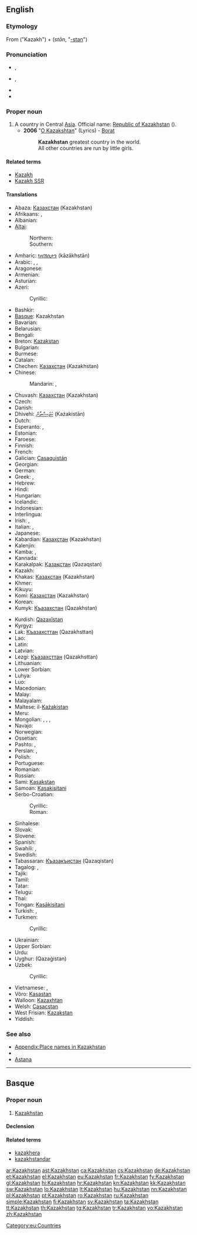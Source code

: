 ==English==
{{wikipedia}}

===Etymology===
From {{etyl|kk|en}} {{term|қазақ|tr=qazaq|lang=ka}} ("Kazakh") + {{etyl|fa|en}} {{term|ستان|lang=fa|sc=fa-Arab}} (''stān'', "[[-stan]]")

===Pronunciation===
* {{a|UK}} {{IPA|/ˈkæzəkstæn/|/ˈkɑːzəkstɑːn/}}, {{X-SAMPA|/"k{z@kst{n/|/"kA:z@kstA:n/}}
* {{a|US}} {{IPA|/ˈkɑzəkˌstæn/}}, {{X-SAMPA|/"kAz@k%st{n/}}
* {{audio|En-us-Kazakhstan.ogg|Audio (US)}}
* {{rhymes|æn}}

===Proper noun===
{{en-proper noun}}

# A country in Central [[Asia]]. Official name: [[Republic of Kazakhstan]] ({{term|Qazaqstan Respublikasy}}).
#* '''2006''' "[http://www.lyricsondemand.com/b/boratlyrics/okazakhstanlyrics.html O Kazakshtan]" (Lyrics) - [[w:Stereophonic Musical Listenings That Have Been Origin in Moving Film "Borat: Cultural Learnings of America for Make Benefit Glorious Nation of Kazakhstan"|Borat]]
#*: '''Kazakhstan''' greatest country in the world.
#*: All other countries are run by little girls.

====Related terms====
* [[Kazakh]]
* [[Kazakh SSR]]

====Translations====
{{trans-top|country in Central Asia}}
* Abaza: [[Казахстан]] (Kazakhstan)
* Afrikaans: {{t-|af|Kasakstan}}, {{t-|af|Kazakstan}}
* Albanian: {{t-|sq|Kazakistan|xs=Albanian}}
* [[Altai]]:
*: Northern: {{tø|atv|Казахстан|tr=Kazaxstan|sc=Cyrl}}
*: Southern: {{tø|alt|Казахстан|tr=Kazaxstan|sc=Cyrl}}
* Amharic: [[ካዛኽስታን]] (kāzākhstān)
* Arabic: {{t-|ar|كازاخستان|m|tr=kāzāxistān}}, {{t-|ar|قازاقستان|m|tr=qāzāqistān}}, {{t-|ar|كازخستان|tr=kāzaxistān}}
* Aragonese: {{t-|an|Kasajstán|xs=Aragonese}}
* Armenian: {{t-|hy|Ղազախստան|tr=Ġazaxstan}}
* Asturian: {{t-|ast|Kazakhistán|xs=Asturian}}
* Azeri: {{t+|az|Qazaxıstan}}
*: Cyrillic: {{t-|az|Газахыстан|sc=Cyrl}}
* Bashkir: {{tø|ba|Ҡаҙағстан|tr=Qaðağstan|sc=Cyrl}}
* [[Basque]]: Kazakhstan
* Bavarian: {{tø|bar|Kasachstan}}
* Belarusian: {{t-|be|Казахстан|m|tr=Kazaxstán|xs=Belarusian}}
* Bengali: {{t-|bn|কাজাখস্তান|tr=kajakhstan|sc=Beng|xs=Bengali}}
* Breton: [[Kazakstan]]
* Bulgarian: {{t-|bg|Казахстан|m|tr=Kazahstán|sc=Cyrl}}
* Burmese: {{t-|my|ကာဇက်စတန်|tr=kazetsătan|sc=Mymr}}
* Catalan: {{t+|ca|Kazakhstan}}
* Chechen: [[Казахстан]] (Kazakhstan)
* Chinese:
*: Mandarin: {{t-|cmn|哈薩克斯坦|sc=Hani}}, {{t-|cmn|哈萨克斯坦|tr=Hāsàkèsītǎn|sc=Hani}}
* Chuvash: [[Казахстан]] (Kazakhstan)
* Czech: {{t+|cs|Kazachstán|m}}
* Danish: {{t-|da|Kasakhstan}}
* Dhivehi: [[ކަޒަކިސްތާން]] (Każakistān)
* Dutch: {{t+|nl|Kazachstan}}
* Esperanto: {{t-|eo|Kazaĥio|xs=Esperanto}}, {{t-|eo|Kazaĥstano|xs=Esperanto}}
* Estonian: {{t-|et|Kasahstan}}
* Faroese: {{t-|fo|Kasakstan|xs=Faroese}}
* Finnish: {{t+|fi|Kazakstan}}
* French: {{t+|fr|Kazakhstan|m}}
* Galician: [[Casaquistán]]
* Georgian: {{t-|ka|ყაზახეთი|tr=qazaxet'i|sc=Geor|xs=Georgian}}
* German: {{t+|de|Kasachstan|n}}
* Greek: {{t-|el|Καζαχστάν|n|tr=Kazachstán}},  {{t+|el|Καζακστάν|n|tr=Kazakstán}}
* Hebrew: {{t-|he|קזחסטן|tr=kazakhstan}}
* Hindi: {{t-|hi|कज़ाख़स्तान|tr=kazāxstān|xs=Hindi}}
* Hungarian: {{t+|hu|Kazahsztán}}
* Icelandic: {{t+|is|Kasakstan|n}}
* Indonesian: {{t-|id|Kazakhstan|xs=Indonesian}}
* Interlingua: {{t-|ia|Kazakhstan}}
* Irish: {{t-|ga|Casacstáin|f|alt=An Chasacstáin|xs=Irish}}, {{t-|ga|Poblacht na Casacstáine|f|xs=Irish}}
* Italian: {{t-|it|Kazakistan|m}}, {{t-|it|Kazakstan|m}}
* Japanese: {{t+|ja|カザフスタン|tr=Kazafusutan}}
* Kabardian: [[Казахстан]] (Kazakhstan)
* Kalenjin: {{tø|kln|Kazakstan}}
* Kamba: {{tø|kam|Kazakstan}}, {{tø|kam|Kazakstan}}
* Kannada: {{t+|kn|ಕಜಾಕಸ್ಥಾನ್|tr=kajāksthān|sc=Knda}}
* Karakalpak: [[Қазақстан]] (Qazaqstan)
* Kazakh: {{t-|kk|Қазақстан|tr=Qazaqstan|sc=Cyrl|xs=Kazakh}}
* Khakas: [[Казахстан]] (Kazakhstan)
* Khmer: {{t-|km|កាហ្សាក់ស្ថាន|tr=ka zak sthan|sc=Khmr}}
* Kikuyu: {{tø|ki|Kazakstan}}
* Komi: [[Казахстан]] (Kazakhstan)
* Korean: {{t+|ko|카자흐스탄|tr=Kajaheuseutan|sc=Hang}}
* Kumyk: [[Къазахстан]] (Qazakhstan)
{{trans-mid}}
* Kurdish: [[Qazaxîstan]]
* Kyrgyz: {{t-|ky|Казакстан|tr=Kazakstan|sc=Cyrl|xs=Kyrgyz}}
* Lak: [[Къазахсттан]] (Qazakhsttan)
* Lao: {{t-|lo|ກາຊ້ກສະຖານ|tr=kāsáksatʰān|sc=Laoo}}
* Latin: {{t-|la|Cazastania|f}}
* Latvian: {{t+|lv|Kazahstāna}}
* Lezgi: [[Къазахсттан]] (Qazakhsttan)
* Lithuanian: {{t+|lt|Kazachstanas|m|xs=Lithuanian}}
* Lower Sorbian: {{l|dsb|Kazachstan}} {{m}}
* Luhya: {{tø|luy|Kazakstan}}
* Luo: {{tø|luo|Kazakstan}}
* Macedonian: {{t+|mk|Казахстан|m|tr=Kazahstán}}
* Malay: {{t-|ms|Kazakhstan|xs=Malay}}
* Malayalam: {{t-|ml|ഖസാഖ്‌സ്ഥാൻ|sc=Mlym}}
* Maltese: il-[[Każakistan]]
* Meru: {{tø|mer|Kazakstan}}
* Mongolian: {{t-|mn|Казахстан|tr=Kazahstán|sc=Cyrl|xs=Mongolian}},  {{t-|mn|Казакстан|tr=Kazakstán|sc=Cyrl|xs=Mongolian}}, {{t|mn|Казах|sc=Cyrl}}, {{t|mn|Хасаг|sc=Cyrl}}
* Navajo: {{tø|nv|Kʼazah bikéyah}}
* Norwegian: {{t+|no|Kasakhstan}}
* Ossetian: {{tø|os|Хъазахстан|tr=Qazakhstan|sc=Cyrl}}
* Pashto: {{t-|ps|قازاقستان|tr=qāzāqstān|sc=ps-Arab|xs=Pashto}},  {{t-|ps|قزاقستان|tr=qazāqstān|sc=ps-Arab|xs=Pashto}}
* Persian: {{t-|fa|کازاخستان|tr=Kâzâxestân|xs=Persian}},  {{t+|fa|قزاقستان|tr=Qazzâqestân|xs=Persian}}
* Polish: {{t+|pl|Kazachstan|m}}
* Portuguese: {{t+|pt|Cazaquistão|m}}
* Romanian: {{t+|ro|Kazahstan|n}}
* Russian: {{t+|ru|Казахстан|m|tr=Kazaxstán}}
* Sami: [[Kasakstan]]
* Samoan: [[Kasakisitani]]
* Serbo-Croatian:
*: Cyrillic: {{t-|sh|Казахстан|m|alt=Ка̏захста̄н|sc=Cyrl|xs=Serbo-Croatian}}
*: Roman: {{t-|sh|Kazahstan|m|alt=Kȁzahstān|xs=Serbo-Croatian}}
* Sinhalese: {{t-|si|කසකස්‍තානය|tr=kasakastānaya|sc=Sinh}}
* Slovak: {{t-|sk|Kasachstan|m}}
* Slovene: {{t+|sl|Kazahstan|m}}
* Spanish: {{t+|es|Kazajistán|m}}
* Swahili: {{t+|sw|Kazakistani|xs=Swahili}}, {{t-|sw|Ukazaki|xs=Swahili}}
* Swedish: {{t+|sv|Kazakstan}}
* Tabassaran: [[Къазакъистан]] (Qazaqistan)
* Tagalog: {{t-|tl|Kasahstán}}, {{t-|tl|Kasakstán}}
* Tajik: {{t-|tg|Қазоқистон|tr=Qazoqiston|sc=Cyrl|xs=Tajik}}
* Tamil: {{t-|ta|கஜாக்ஸ்தான்|tr=kajākstān|xs=Tamil}}
* Tatar: {{t-|tt|Қазақстан|tr=Qazaqstan|sc=Cyrl}}
* Telugu: {{t+|te|కజకస్తాన్|tr=kajakstān|sc=Telu}}
* Thai: {{t+|th|คาซัคสถาน|tr=kaasáksàtăan}}
* Tongan: [[Kasākisitani]]
* Turkish: {{t+|tr|Kazakistan}}, {{t-|tr|Kazakeli}}
* Turkmen: {{t-|tk|Gazagystan|xs=Turkmen}}
*: Cyrillic: {{t-|tk|Газагыстан|sc=Cyrl}}
* Ukrainian: {{t+|uk|Казахстан|m|tr=Kazaxstán|xs=Ukrainian}}
* Upper Sorbian: {{l|hsb|Kazachstan}} {{m}}
* Urdu: {{t-|ur|قزاقستان|tr=Qazāqistān|xs=Urdu}}
* Uyghur: {{ug-Arab|[[ﻗﺎﺯﺍﻏﯩﺴﺘﺎﻥ]]}} (Qazaġistan)
* Uzbek: {{t-|uz|Qozogʻiston|xs=Uzbek}}
*: Cyrillic: {{t-|uz|Қозоғистон|sc=Cyrl}}
* Vietnamese: {{t-|vi|Ka-dắc-xtan|xs=Vietnamese}},  {{t-|vi|Kazakhstan|xs=Vietnamese}}
* Võro: [[Kasastan]]
* Walloon: [[Kazaxhtan]]
* Welsh: [[Casacstan]]
* West Frisian: [[Kazakstan]]
* Yiddish: {{t-|yi|קאזאכסטאן|alt=קאַזאַכסטאַן|tr=Kazakhstan|sc=Hebr|xs=Yiddish}}
{{trans-bottom}}

===See also===
* [[Appendix:Place names in Kazakhstan]]
* {{list|en|countries of Asia}}
* [[Astana]]

----

==Basque==
{{wikipedia|lang=eu}}

===Proper noun===
{{head|eu|proper noun}}

# [[#English|Kazakhstan]]

====Declension====
{{eu-decl-prop inanim noun|kk=1}}

====Related terms====
* [[kazakhera]]
* [[kazakhstandar]]

[[Category:eu:Countries]]

[[ar:Kazakhstan]]
[[ast:Kazakhstan]]
[[ca:Kazakhstan]]
[[cs:Kazakhstan]]
[[de:Kazakhstan]]
[[et:Kazakhstan]]
[[el:Kazakhstan]]
[[eu:Kazakhstan]]
[[fr:Kazakhstan]]
[[fy:Kazakhstan]]
[[gl:Kazakhstan]]
[[hi:Kazakhstan]]
[[hr:Kazakhstan]]
[[kn:Kazakhstan]]
[[kk:Kazakhstan]]
[[sw:Kazakhstan]]
[[lo:Kazakhstan]]
[[lt:Kazakhstan]]
[[hu:Kazakhstan]]
[[nn:Kazakhstan]]
[[pl:Kazakhstan]]
[[pt:Kazakhstan]]
[[ro:Kazakhstan]]
[[ru:Kazakhstan]]
[[simple:Kazakhstan]]
[[fi:Kazakhstan]]
[[sv:Kazakhstan]]
[[ta:Kazakhstan]]
[[tt:Kazakhstan]]
[[th:Kazakhstan]]
[[tg:Kazakhstan]]
[[tr:Kazakhstan]]
[[vo:Kazakhstan]]
[[zh:Kazakhstan]]